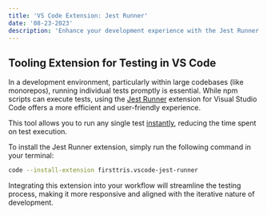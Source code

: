 ```yaml
---
title: 'VS Code Extension: Jest Runner'
date: '08-23-2023'
description: 'Enhance your development experience with the Jest Runner extension in VS Code for running single tests instantly.'
---
```


## Tooling Extension for Testing in VS Code

In a development environment, particularly within large codebases (like monorepos), running individual tests promptly is essential. While npm scripts can execute tests, using the [Jest Runner](https://marketplace.visualstudio.com/items?itemName=firsttris.vscode-jest-runner) extension for Visual Studio Code offers a more efficient and user-friendly experience.

This tool allows you to run any single test [instantly](https://github.com/mkosir/typescript-style-guide/raw/main/misc/vscode-jest-runner.gif), reducing the time spent on test execution.

To install the Jest Runner extension, simply run the following command in your terminal:

```sh
code --install-extension firsttris.vscode-jest-runner
```

Integrating this extension into your workflow will streamline the testing process, making it more responsive and aligned with the iterative nature of development.

